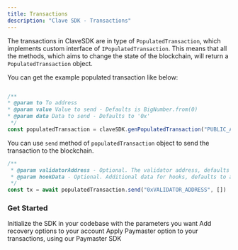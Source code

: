 ```yaml
---
title: Transactions
description: "Clave SDK - Transactions"
---
```


The transactions in ClaveSDK are in type of `PopulatedTransaction`, which implements custom interface of `IPopulatedTransaction`.
This means that all the methods, which aims to change the state of the blockchain, will return a `PopulatedTransaction` object.


You can get the example populated transaction like below:


```ts

/**
* @param to To address
* @param value Value to send - Defaults is BigNumber.from(0)
* @param data Data to send - Defaults to '0x'
 */
const populatedTransaction = claveSDK.genPopulatedTransaction("PUBLIC_ADDRESS", BigNumber.from(0), "0x")
```

You can use `send` method of `populatedTransaction` object to send the transaction to the blockchain.

```ts
/**
 * @param validatorAddress - Optional. The validator address, defaults to a constant address. - Defaults to P256 validator
 * @param hookData - Optional. Additional data for hooks, defaults to an empty array.
 */
const tx = await populatedTransaction.send("0xVALIDATOR_ADDRESS", [])
```


### Get Started

<CardGroup cols={1}>
  <Card
    title="Initialize"
    icon="play"
    href="/sdk/initialize"
  >
    Initialize the SDK in your codebase with the parameters you want
  </Card>
  <Card
    title="Recovery"
    icon="backward"
    href="/sdk/social-recovery"
  >
    Add recovery options to your account
  </Card>
  <Card
    title="Paymasters"
    icon="coin"
    href="/sdk/paymaster"
  >
    Apply Paymaster option to your transactions, using our Paymaster SDK
  </Card>
</CardGroup>